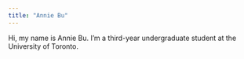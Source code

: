 ---
title: "Annie Bu"
---

Hi, my name is Annie Bu. I'm a third-year undergraduate student at the University of Toronto.
